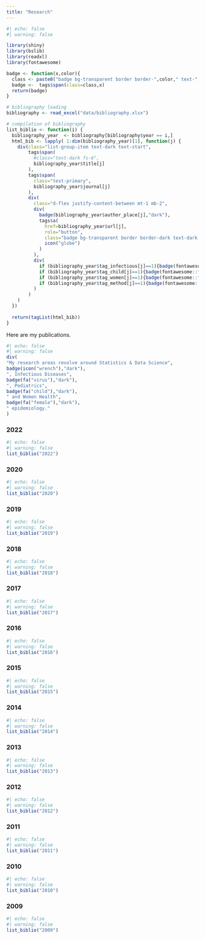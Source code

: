 ```yaml
---
title: "Research"
---
```


```r
#| echo: false
#| warning: false

library(shiny)
library(bslib)
library(readxl)
library(fontawesome)

badge <- function(x,color){
  class <- paste0("badge bg-transparent border border-",color," text-",color," fw-normal")
  badge <-  tags$span(class=class,x)
  return(badge)
}

# bibliography loading
bibliography <- read_excel("data/bibliography.xlsx")

# compilation of bibliography
list_biblio <- function(i) {
  bibliography_year  <- bibliography[bibliography$year == i,]
  html_bib <- lapply( 1:dim(bibliography_year)[1], function(j) {
    div(class="list-group-item text-dark text-start",
        tags$span(
          #class="text-dark fs-6",
          bibliography_year$title[j]
        ),
        tags$span(
          class="text-primary",
          bibliography_year$journal[j]
        ),
        div(
          class="d-flex justify-content-between mt-1 mb-2",
          div(
            badge(bibliography_year$author_place[j],"dark"),
            tags$a(
              href=bibliography_year$url[j],
              role="button",
              class="badge bg-transparent border border-dark text-dark fw-normal",
              icon("globe")
            )
          ),
          div(
            if (bibliography_year$tag_infectious[j]==1){badge(fontawesome::fa("virus"),"dark")},
            if (bibliography_year$tag_child[j]==1){badge(fontawesome::fa("child"),"dark")},
            if (bibliography_year$tag_women[j]==1){badge(fontawesome::fa("female"),"dark")},
            if (bibliography_year$tag_method[j]==1){badge(fontawesome::fa("wrench"),"dark")}
          )
        )
    )
  })
  
  return(tagList(html_bib))
}
```




Here are my publications.

```r
#| echo: false
#| warning: false
div(
"My research areas revolve around Statistics & Data Science",
badge(icon("wrench"),"dark"),
", Infectious Diseases",
badge(fa("virus"),"dark"),
", Pediatrics",
badge(fa("child"),"dark"),
" and Women Health",
badge(fa("female"),"dark"),
" epidemiology."
)
```
### 2022
```r
#| echo: false
#| warning: false
list_biblio("2022")
```
### 2020
```r
#| echo: false
#| warning: false
list_biblio("2020")
```
### 2019
```r
#| echo: false
#| warning: false
list_biblio("2019")
```
### 2018
```r
#| echo: false
#| warning: false
list_biblio("2018")
```
### 2017
```r
#| echo: false
#| warning: false
list_biblio("2017")
```
### 2016
```r
#| echo: false
#| warning: false
list_biblio("2016")
```
### 2015
```r
#| echo: false
#| warning: false
list_biblio("2015")
```
### 2014
```r
#| echo: false
#| warning: false
list_biblio("2014")
```
### 2013
```r
#| echo: false
#| warning: false
list_biblio("2013")
```
### 2012
```r
#| echo: false
#| warning: false
list_biblio("2012")
```
### 2011
```r
#| echo: false
#| warning: false
list_biblio("2011")
```
### 2010
```r
#| echo: false
#| warning: false
list_biblio("2010")
```
### 2009
```r
#| echo: false
#| warning: false
list_biblio("2009")
```




